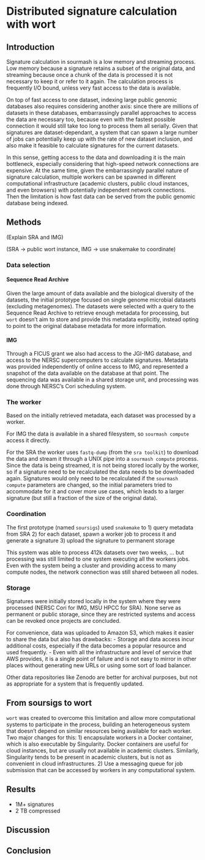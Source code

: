 # Distributed signature calculation with wort

\chaptermark {wort}

## Introduction

Signature calculation in sourmash is a low memory and streaming process.
Low memory because a signature retains a subset of the original data,
and streaming because once a chunk of the data is processed it is not necessary to keep it or refer to it again.
The calculation process is frequently I/O bound,
unless very fast access to the data is available.

On top of fast access to one dataset,
indexing large public genomic databases also requires considering another axis:
since there are millions of datasets in these databases,
embarrassingly parallel approaches to access the data are necessary too,
because even with the fastest possible connection it would still take too long to process them all serially.
Given that signatures are dataset-dependant,
a system that can spawn a large number of jobs can potentially keep up with the rate of new dataset inclusion,
and also make it feasible to calculate signatures for the current datasets.

In this sense,
getting access to the data and downloading it is the main bottleneck,
especially considering that high-speed network connections are expensive.
At the same time,
given the embarrassingly parallel nature of signature calculation,
multiple workers can be spawned in different computational infrastructure
(academic clusters, public cloud instances, and even browsers)
with potentially independent network connections.
Then the limitation is how fast data can be served from the public genomic database being indexed.

## Methods

(Explain SRA and IMG)

(SRA -> public wort instance,
 IMG -> use snakemake to coordinate)

### Data selection

#### Sequence Read Archive

Given the large amount of data available and the biological diversity of the datasets,
the initial prototype focused on single genome microbial datasets (excluding metagenomes).
The datasets were selected with a query to the Sequence Read Archive to retrieve enough metadata for processing,
but `wort` doesn't aim to store and provide this metadata explicitly,
instead opting to point to the original database metadata for more information.

#### IMG

Through a FICUS grant we also had access to the JGI-IMG database,
and access to the NERSC supercomputers to calculate signatures.
<!-- size of IMG at that time
 - 65k genomes
 -->
Metadata was provided independently of online access to IMG,
and represented a snapshot of the data available on the database at that point. <!-- TODO: put date here? -->
The sequencing data was available in a shared storage unit,
and processing was done through NERSC's Cori scheduling system.

<!-- Link IMG snakemake repo -->

### The worker

Based on the initially retrieved metadata,
each dataset was processed by a worker.

For IMG the data is available in a shared filesystem,
so `sourmash compute` access it directly.

For the SRA the worker uses `fastq-dump` (from the `sra toolkit`) to download the data and stream it through a UNIX pipe into a `sourmash compute` process.
Since the data is being streamed,
it is not being stored locally by the worker,
so if a signature need to be recalculated the data needs to be downloaded again.
Signatures would only need to be recalculated if the `sourmash compute` parameters are changed,
so the initial parameters tried to accommodate for it and cover more use cases,
which leads to a larger signature (but still a fraction of the size of the original data).

### Coordination

The first prototype (named `soursigs`) used `snakemake` to
1) query metadata from SRA
2) for each dataset, spawn a worker job to process it and generate a signature
3) upload the signature to permanent storage
<!-- Link soursigs repo for initial prototype -->

This system was able to process 412k datasets over two weeks,
...
<!-- link to soursigs posts? -->
but processing was still limited to one system executing all the workers jobs.
Even with the system being a cluster and providing access to many compute nodes,
the network connection was still shared between all nodes.

### Storage

Signatures were initially stored locally in the system where they were processed
(NERSC Cori for IMG, MSU HPCC for SRA).
None serve as permanent or public storage,
since they are restricted systems and access can be revoked once projects are concluded.

For convenience,
data was uploaded to Amazon S3,
which makes it easier to share the data but also has drawbacks:
- Storage and data access incur additional costs,
  especially if the data becomes a popular resource and used frequently.
- Even with all the infrastructure and level of service that AWS provides,
  it is a single point of failure and is not easy to mirror in other places without generating new URLs
  or using some sort of load balancer.

Other data repositories like Zenodo are better for archival purposes,
but not as appropriate for a system that is frequently updated.

<!-- data was also uploaded to IPFS, but maybe keep it to discuss in depth in the next section? -->

## From soursigs to wort

<!-- how and why did soursigs evolve into wort? -->
<!-- mirror structure from previous section, showing how things changed? -->

`wort` was created to overcome this limitation and allow more computational systems to participate in the process,
building an heterogeneous system that doesn't depend on similar resources being available for each worker.
Two major changes for this:
1) encapsulate workers in a Docker container, which is also executable by Singularity.
   Docker containers are useful for cloud instances,
   but are usually not available in academic clusters.
   Similarly, Singularity tends to be present in academic clusters,
   but is not as convenient in cloud infrastructures.
   <!-- encapsulation is also easier to do because all dependencies are available on conda channels,
   especially bioconda and conda-forge -->
2) Use a messaging queue for job submission that can be accessed by workers in any computational system.





## Results

- 1M+ signatures
- 2 TB compressed

## Discussion

## Conclusion

